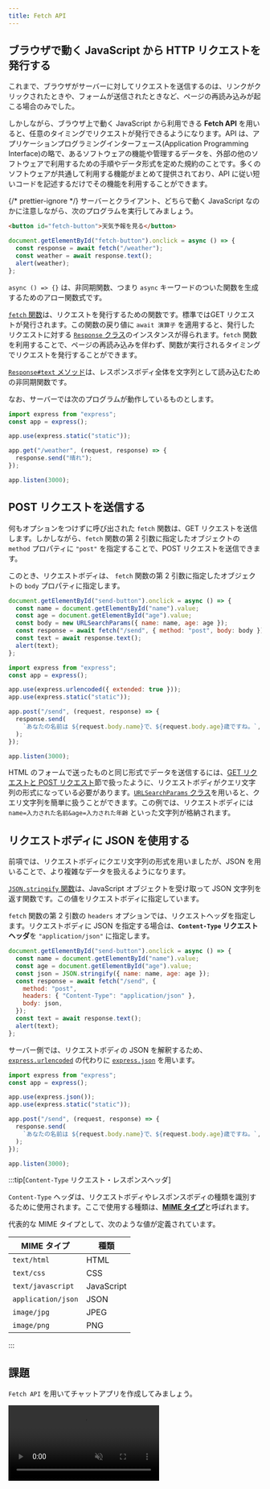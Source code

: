 ```yaml
---
title: Fetch API
---
```



## ブラウザで動く JavaScript から <Term>HTTP リクエスト</Term>を発行する

これまで、ブラウザが<Term>サーバー</Term>に対して<Term>リクエスト</Term>を送信するのは、リンクがクリックされたときや、フォームが送信されたときなど、ページの再読み込みが起こる場合のみでした。

しかしながら、ブラウザ上で動く JavaScript から利用できる **Fetch <Term>API</Term>** を用いると、任意のタイミングで<Term>リクエスト</Term>が発行できるようになります。<Term>API</Term> は、アプリケーションプログラミングインターフェース(Application Programming Interface)の略で、あるソフトウェアの機能や管理するデータを、外部の他のソフトウェアで利用するための手順やデータ形式を定めた規約のことです。多くのソフトウェアが共通して利用する機能がまとめて提供されており、<Term>API</Term> に従い短いコードを記述するだけでその機能を利用することができます。

{/* prettier-ignore */}
<Term>サーバー</Term>と<Term>クライアント</Term>、どちらで動く JavaScript なのかに注意しながら、次のプログラムを実行してみましょう。

```html title="static/index.html の body 内"
<button id="fetch-button">天気予報を見る</button>
```

```javascript title="static/script.js (ブラウザ上で動く JavaScript)"
document.getElementById("fetch-button").onclick = async () => {
  const response = await fetch("/weather");
  const weather = await response.text();
  alert(weather);
};
```

<ViewSource url={import.meta.url} path="_samples/fetch-api" />

`async () => {}` は、<Term>非同期関数</Term>、つまり `async` キーワードのついた関数を生成するための<Term>アロー関数</Term>式です。

[`fetch` 関数](https://developer.mozilla.org/ja/docs/Web/API/fetch)は、<Term>リクエスト</Term>を発行するための関数です。標準では<Term>GET リクエスト</Term>が発行されます。この関数の戻り値に `await 演算子` を適用すると、発行した<Term>リクエスト</Term>に対する [`Response` クラス](https://developer.mozilla.org/ja/docs/Web/API/Response)のインスタンスが得られます。`fetch` 関数を利用することで、ページの再読み込みを伴わず、関数が実行されるタイミングで<Term>リクエスト</Term>を発行することができます。

[`Response#text` メソッド](https://developer.mozilla.org/ja/docs/Web/API/Response/text)は、<Term>レスポンスボディ</Term>全体を文字列として読み込むための<Term>非同期関数</Term>です。

なお、<Term>サーバー</Term>では次のプログラムが動作しているものとします。

```javascript title="main.mjs (サーバーとして動く JavaScript)"
import express from "express";
const app = express();

app.use(express.static("static"));

app.get("/weather", (request, response) => {
  response.send("晴れ");
});

app.listen(3000);
```

## <Term>POST リクエスト</Term>を送信する

何もオプションをつけずに呼び出された `fetch` 関数は、<Term>GET リクエスト</Term>を送信します。しかしながら、`fetch` 関数の第 2 引数に指定したオブジェクトの `method` プロパティに `"post"` を指定することで、<Term>POST リクエスト</Term>を送信できます。

このとき、<Term>リクエストボディ</Term>は、 `fetch` 関数の第 2 引数に指定したオブジェクトの `body` プロパティに指定します。

```javascript title="static/script.js"
document.getElementById("send-button").onclick = async () => {
  const name = document.getElementById("name").value;
  const age = document.getElementById("age").value;
  const body = new URLSearchParams({ name: name, age: age });
  const response = await fetch("/send", { method: "post", body: body });
  const text = await response.text();
  alert(text);
};
```

```javascript title="main.mjs"
import express from "express";
const app = express();

app.use(express.urlencoded({ extended: true }));
app.use(express.static("static"));

app.post("/send", (request, response) => {
  response.send(
    `あなたの名前は ${request.body.name}で、${request.body.age}歳ですね。`,
  );
});

app.listen(3000);
```

<ViewSource url={import.meta.url} path="_samples/send-post-request" />

HTML のフォームで送ったものと同じ形式でデータを送信するには、[GET リクエストと POST リクエスト](/docs/web-servers/get-post/)節で扱ったように、<Term>リクエストボディ</Term>が<Term>クエリ文字列</Term>の形式になっている必要があります。[`URLSearchParams` クラス](https://developer.mozilla.org/ja/docs/Web/API/URLSearchParams)を用いると、<Term>クエリ文字列</Term>を簡単に扱うことができます。この例では、<Term>リクエストボディ</Term>には `name=入力された名前&age=入力された年齢` といった文字列が格納されます。

## <Term>リクエストボディ</Term>に <Term>JSON</Term> を使用する

前項では、<Term>リクエストボディ</Term>に<Term>クエリ文字列</Term>の形式を用いましたが、<Term>JSON</Term> を用いることで、より複雑なデータを扱えるようになります。

[`JSON.stringify` 関数](https://developer.mozilla.org/ja/docs/Web/JavaScript/Reference/Global_Objects/JSON/stringify)は、JavaScript オブジェクトを受け取って <Term>JSON</Term> 文字列を返す関数です。この値を<Term>リクエストボディ</Term>に指定しています。

`fetch` 関数の第 2 引数の `headers` オプションでは、<Term>リクエストヘッダ</Term>を指定します。<Term>リクエストボディ</Term>に <Term>JSON</Term> を指定する場合は、**`Content-Type` リクエストヘッダ**を `"application/json"` に指定します。

```javascript title="static/script.js"
document.getElementById("send-button").onclick = async () => {
  const name = document.getElementById("name").value;
  const age = document.getElementById("age").value;
  const json = JSON.stringify({ name: name, age: age });
  const response = await fetch("/send", {
    method: "post",
    headers: { "Content-Type": "application/json" },
    body: json,
  });
  const text = await response.text();
  alert(text);
};
```

サーバー側では、<Term>リクエストボディ</Term>の JSON を解釈するため、[`express.urlencoded`](https://expressjs.com/ja/api.html#express.urlencoded) の代わりに [`express.json`](https://expressjs.com/ja/api.html#express.json) を用います。

```javascript title="main.mjs"
import express from "express";
const app = express();

app.use(express.json());
app.use(express.static("static"));

app.post("/send", (request, response) => {
  response.send(
    `あなたの名前は ${request.body.name}で、${request.body.age}歳ですね。`,
  );
});

app.listen(3000);
```

<ViewSource url={import.meta.url} path="_samples/json-request-body" />

:::tip[`Content-Type` <Term type="httpHeaderBody">リクエスト・レスポンスヘッダ</Term>]

`Content-Type` ヘッダは、<Term>リクエストボディ</Term>や<Term>レスポンスボディ</Term>の種類を識別するために使用されます。ここで使用する種類は、[**MIME タイプ**](https://developer.mozilla.org/ja/docs/Glossary/MIME_type)と呼ばれます。

代表的な MIME タイプとして、次のような値が定義されています。

| MIME タイプ        | 種類       |
| ------------------ | ---------- |
| `text/html`        | HTML       |
| `text/css`         | CSS        |
| `text/javascript`  | JavaScript |
| `application/json` | JSON       |
| `image/jpg`        | JPEG       |
| `image/png`        | PNG        |

:::

## 課題

`Fetch API` を用いてチャットアプリを作成してみましょう。

<video src={chatAppVideo} controls muted />

### ヒント

[掲示板を作ったとき](/docs/web-servers/get-post/) と同じく、`messages` という配列をサーバー側に用意し、メッセージが送信されたらその配列に要素を追加するようにしましょう。

```javascript title="main.mjs"
const messages = [];
app.post("/send", (request, response) => {
  // メッセージを追加
});
```

`/messages` への <Term>GET リクエスト</Term>に対し、メッセージの一覧を <Term>JSON</Term> で応答するようにしてみましょう。

[`express.Response#json` メソッド](https://expressjs.com/ja/api.html#res.json)は、受け取ったオブジェクトを `JSON.stringify` によって <Term>JSON</Term> としたうえで<Term>レスポンス</Term>するためのメソッドです。このとき、`Content-Type` レスポンスヘッダは自動的に `"application/json"` に設定されます。

```javascript title="main.mjs"
app.get("/messages", (request, response) => {
  response.json(messages);
});
```

新着メッセージを確認するために、定期的に `/messages` に対して `fetch` 関数を用いて<Term>リクエスト</Term>しましょう。`setInterval` 関数が利用できます。

```javascript title="static/script.js"
setInterval(async () => {
  const response = await fetch("/messages");
  // レスポンスを処理する
}, 1000);
```

`innerHTML` プロパティを空文字列とすることで要素の子要素を全て削除できます。`document.createElement` 関数を用いて再び生成し直しましょう。

```html title="static/index.html"
<ul id="message-list"></ul>
```

```javascript title="static/script.js"
const messageList = document.getElementById("message-list");
messageList.innerHTML = "";

for (const message of messages) {
  const li = document.createElement("li");
  li.textContent = message;
  messageList.appendChild(li);
}
```

### 解答

解答は次のリンクを参照してください。

<ViewSource url={import.meta.url} path="_samples/chat" />
